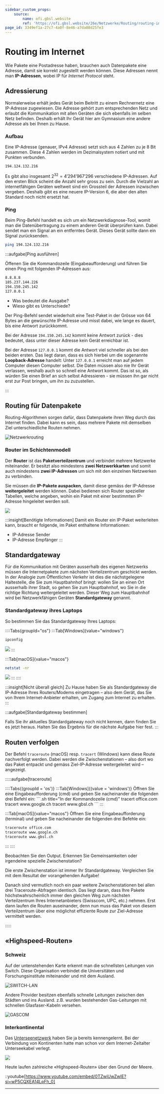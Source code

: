 ```yaml
---
sidebar_custom_props:
    source:
        name: ofi.gbsl.website
        ref: 'https://ofi.gbsl.website/26e/Netzwerke/Routing/routing-internet'
page_id: 3349ef1a-27c7-4a0f-8e46-a7da08d25fe3
---
```


# Routing im Internet

Wie Pakete eine Postadresse haben, brauchen auch Datenpakete eine Adresse, damit sie korrekt zugestellt werden können. Diese Adressen nennt man **IP-Adressen**, wobei IP für _Internet Protocol_ steht.

## Adressierung

Normalerweise erhält jedes Gerät beim Beitritt zu einem Rechnernetz eine IP-Adresse zugewiesen. Die Adresse gehört zum entsprechenden Netz und erlaubt die Kommunikation mit allen Geräten die sich ebenfalls im selben Netz befinden. Deshalb erhält Ihr Gerät hier am Gymnasium eine andere Adresse als bei Ihnen zu Hause.

### Aufbau

Eine IP-Adresse (genauer, IPv4 Adresse) setzt sich aus 4 Zahlen zu je 8 Bit zusammen. Diese 4 Zahlen werden im Dezimalsystem notiert und mit Punkten verbunden.

```
194.124.132.216
```

Es gibt also insgesamt $2^{32} = 4'294'967'296$ verschiedene IP-Adressen. Auf den ersten Blick scheint die Anzahl sehr gross zu sein. Durch die Vielzahl an internetfähigen Geräten weltweit sind ein Grossteil der Adressen inzwischen vergeben. Deshalb gibt es eine neuere IP-Version 6, die aber den alten Standard noch nicht ersetzt hat.

### Ping

Beim Ping-Befehl handelt es sich um ein Netzwerkdiagnose-Tool, womit man die Datenübertragung zu einem anderen Gerät überprüfen kann. Dabei sendet man ein Signal an ein entferntes Gerät. Dieses Gerät sollte dann ein Signal zurücksenden.

```sh title="In der Kommandozeile"
ping 194.124.132.216
```

:::aufgabe[Ping ausführen]

<TaskState id="af424cdb-18fa-4fae-9af5-640a13fd44f0" />
Öffenen Sie die Kommandozeile (Eingabeaufforderung) und führen Sie einen Ping mit folgenden IP-Adressen aus:

```sh
8.8.8.8
185.237.144.226
194.150.245.142
127.0.0.1
```

- Was bedeutet die Ausgabe?
- Wieso gibt es Unterschiede?

<QuillV2 id="6b05d3de-6d27-4379-965c-511ba1c20e08" />

<Solution id='acc57b84-159a-49b9-a073-55336a9826e0'>
  Der Ping-Befehl sendet wiederholt eine Test-Paket in der Grösse von 64 Bytes an die gewünschte IP-Adresse und misst dabei, wie lange es dauert, bis eine Antwort zurückkommt.

Bei der Adresse `194.150.245.142` kommt keine Antwort zurück - dies bedeutet, dass unter dieser Adresse kein Gerät erreichbar ist.

Bei der Adresse `127.0.0.1` kommt die Antwort viel schneller als bei den beiden ersten. Das liegt daran, dass es sich hierbei um die sogenannte **Loopback-Adresse** handelt: Unter `127.0.0.1` erreicht man auf jedem Computer diesen Computer selbst. Die Daten müssen also nie Ihr Gerät verlassen, weshalb auch so schnell eine Antwort kommt. Das ist so, als würden Sie einen Brief an sich selbst Adressieren - sie müssen ihn gar nicht erst zur Post bringen, um ihn zu zuzustellen.

</Solution>
:::

## Routing für Datenpakete

Routing-Algorithmen sorgen dafür, dass Datenpakete ihren Weg durch das Internet finden. Dabei kann es sein, dass mehrere Pakete mit demselben Ziel unterschiedliche Routen nehmen.

![Netzwerkrouting](img/routing.svg)

### Router im Schichtenmodell

Der **Router** ist das **Paketverteilzentrum** und verbindet mehrere Netzwerke miteinander. Er besitzt also mindestens **zwei Netzwerkkarten** und somit auch mindestens **zwei IP-Adressen** um sich mit den einzelnen Netzwerken zu verbinden.

Sie müssen die **IP-Pakete auspacken**, damit diese gemäss der IP-Adresse **weitergeleitet** werden können. Dabei bedienen sich Router spezieller Tabellen, welche angeben, wohin ein Paket mit einer bestimmten IP-Adresse hingeleitet werden soll.

![](img/routing_slim.png)

:::insight[Benötigte Informationen] Damit ein Router ein IP-Paket weiterleiten kann, braucht er folgende, im Paket enthaltene Informationen:

- IP-Adresse Sender
- IP-Adresse Empfänger :::

## Standardgateway

Für die Kommunikation mit Geräten ausserhalb des eigenen Netzwerks müssen die Internetpakete zum nächsten Verteilzentrum geschickt werden. In der Analogie zum Öffentlichen Verkehr ist dies die nächstgelegene Haltestelle, die Sie zum Hauptbahnhof bringt: wollen Sie an einen Ort ausserhalb ihrer Stadt, so gehen Sie zum Hauptbahnhof, wo Sie in die richtige Richtung weitergeleitet werden. Dieser Weg zum Hauptbahnhof wird bei Netzwerkfähigen Geräten **Standardgateway** genannt.

### Standardgateway ihres Laptops

So bestimmen Sie das Standardgateway Ihres Laptops:

::::Tabs{groupId="os"} :::Tab[Windows]{value="windows"}

```.sh title="In der Kommandozeile (cmd) eingeben"
ipconfig
```

![](img/ipconfig.png) :::

:::Tab[macOS]{value="macos"}

```.sh title="In der Koommandozeile (terminal) eingeben"
netstat -nr
```

![](img/netstat.png) ::: ::::

:::insight[Nicht überall gleich] Zu Hause haben Sie als Standardgateway die IP-Adresse Ihres Routers/Modems eingetragen – also dem Gerät, das Sie von Ihrem Internet-Anbieter erhalten, um Zugang zum Internet zu erhalten. :::

:::aufgabe[Standardgateway bestimmen]

<TaskState id="5f3e849a-9101-4159-b526-8bfd879d9cac" />
Falls Sie ihr aktuelles Standardgateway noch nicht kennen, dann finden Sie es jetzt heraus. Halten Sie das
Ergebnis für die nächste Aufgabe hier fest.

<String id="c93ffd74-a133-4fbf-8cf7-d6e717a0e4fb" placeholder="Standardgateway..." />
:::

## Routen verfolgen

Der Befehl `traceroute` (macOS) resp. `tracert` (Windows) kann diese Route nachverfolgt werden. Dabei werden die Zwischenstationen – also dort wo das Paket entpackt und gemäss Ziel-IP-Adresse weitergeleitet wird – angezeigt.

:::::aufgabe[traceroute]

<TaskState id="9eff533e-0e3d-42c7-bfbe-65ddcba96763" />
::::Tabs{(groupId = 'os')}
:::Tab[Windows]{(value = 'windows')}
Öffnen Sie eine Eingabeaufforderung (cmd) und geben Sie nacheinander die folgenden drei Befehl ein: ```.sh
title="In der Kommandozeile (cmd)" tracert office.com tracert www.google.ch tracert www.gbsl.ch ``` :::

:::Tab[macOS]{value="macos"} Öffnen Sie eine Eingabeaufforderung (terminal) und geben Sie nacheinander die folgenden drei Befehle ein:

```.sh title="In der Kommandozeile (terminal)"
traceroute office.com
traceroute www.google.ch
traceroute www.gbsl.ch
```

::: ::::

Beobachten Sie den Output. Erkennen Sie Gemeinsamkeiten oder irgendeine spezielle Zwischenstation?

<QuillV2 id="ee52903a-1e80-49d0-a742-42fa608cd0cb" />

<Solution id='35299f79-a196-42ab-aa78-6fc380f781f3'>
  Die erste Zwischenstation ist immer Ihr Standardgateway. Vergleichen Sie mit dem Resultat der vorangehenden Aufgabe!

Danach sind vermutlich noch ein paar weitere Zwischenstationen bei allen drei Traceroute-Abfragen identisch. Das liegt daran, dass Ihre Pakete höchstwahrscheinlich immer den gleichen Weg zum nächsten Verteilzentrum Ihres Internetanbieters (Swisscom, UPC, etc.) nehmen. Erst dann laufen die Routen auseinander, denn nun muss das Paket von diesem Verteilzentrum über eine möglichst effiziente Route zur Ziel-Adresse vermittelt werden.

</Solution>
:::::

## «Highspeed-Routen»

### Schweiz

Auf der untenstehenden Karte erkennt man die schnellsten Leitungen von Switch. Diese Organisation verbindet die Universitäten und Forschungsinstitute miteinander und mit dem Ausland.

![SWITCH-LAN](img/switch-lan.jpg)

Andere Provider besitzen ebenfalls schnelle Leitungen zwischen den Städten und ins Ausland. z.B. wurden bestehenden Gas-Leitungen mit schnellen Glasfaser-Kabeln versehen.

![GASCOM](img/gascom-lan.png)

### Interkontinental

Das [Unterseenetzwerk](../Unterseekabel) haben Sie ja bereits kennengelernt. Bei der Verbindung von Kontinenten hatte man schon vor dem Internet-Zeitalter Unterseekabel verlegt.

![](img/international-lan.png)

Heute laufen zahlreiche «Highspeed-Routen» über den Grund der Meere.

::youtube[https://www.youtube.com/embed/0TZwiUwZwIE?si=wP5CQXEA14LpFh_0]

---
